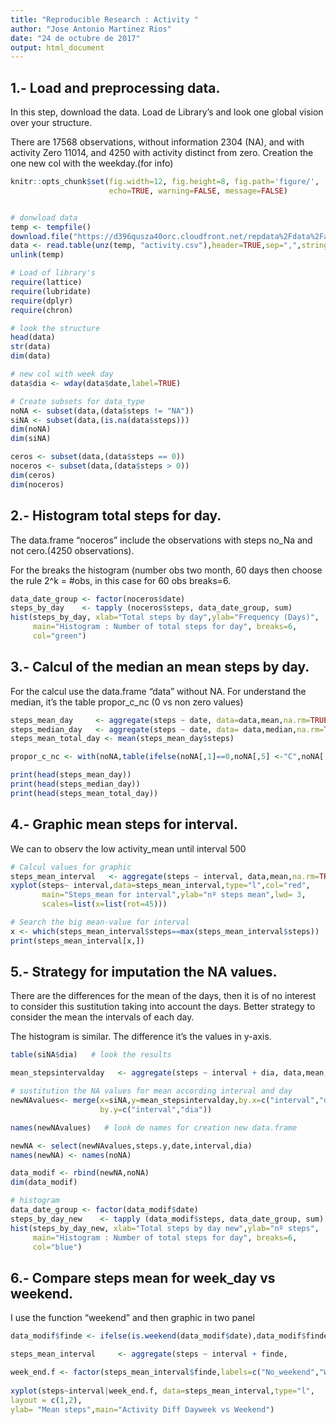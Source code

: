 ```yaml
---
title: "Reproducible Research : Activity "
author: "Jose Antonio Martinez Rios"
date: "24 de octubre de 2017"
output: html_document
---
```

## 1.- Load and preprocessing data.

In this step, download the data. Load de Library's and look one global vision over your structure.

There are 17568 observations, without information 2304 (NA), and with activity Zero 11014, and 4250 with activity distinct from zero.
Creation the one new col with the weekday.(for info)

```r
knitr::opts_chunk$set(fig.width=12, fig.height=8, fig.path='figure/',
                      echo=TRUE, warning=FALSE, message=FALSE)


# donwload data
temp <- tempfile()
download.file("https://d396qusza40orc.cloudfront.net/repdata%2Fdata%2Factivity.zip",temp,mode="wb")
data <- read.table(unz(temp, "activity.csv"),header=TRUE,sep=",",stringsAsFactors = FALSE)
unlink(temp)

# Load of library's
require(lattice)
require(lubridate)
require(dplyr)
require(chron)

# look the structure
head(data)
str(data)
dim(data)                                           

# new col with week day
data$dia <- wday(data$date,label=TRUE)

# Create subsets for data_type
noNA <- subset(data,(data$steps != "NA"))         
siNA <- subset(data,(is.na(data$steps)))    
dim(noNA)
dim(siNA)

ceros <- subset(data,(data$steps == 0))           
noceros <- subset(data,(data$steps > 0)) 
dim(ceros)
dim(noceros)
```
## 2.- Histogram total steps for day.

The data.frame "noceros" include the observations with steps no_Na and not cero.(4250 observations).

For the breaks the histogram (number obs two month, 60 days then choose the rule 2^k = #obs, in this case for 60 obs breaks=6.


```r
data_date_group <- factor(noceros$date)
steps_by_day    <- tapply (noceros$steps, data_date_group, sum)
hist(steps_by_day, xlab="Total steps by day",ylab="Frequency (Days)",
     main="Histogram : Number of total steps for day", breaks=6,
     col="green")
```

## 3.- Calcul of the median an mean steps by day.

For the calcul use the data.frame "data" without NA.
For understand the median, it's the table  propor_c_nc (0 vs non zero values) 

```r
steps_mean_day     <- aggregate(steps ~ date, data=data,mean,na.rm=TRUE)
steps_median_day   <- aggregate(steps ~ date, data= data,median,na.rm=TRUE)
steps_mean_total_day <- mean(steps_mean_day$steps)

propor_c_nc <- with(noNA,table(ifelse(noNA[,1]==0,noNA[,5] <-"C",noNA[,5] <- "NC"), date))

print(head(steps_mean_day))
print(head(steps_median_day))
print(head(steps_mean_total_day))
```

## 4.- Graphic mean steps for interval.

We can to observ the low activity_mean until interval 500

```r
# Calcul values for graphic
steps_mean_interval   <- aggregate(steps ~ interval, data,mean,na.rm=TRUE)
xyplot(steps~ interval,data=steps_mean_interval,type="l",col="red",
       main="Steps_mean for interval",ylab="nº steps mean",lwd= 3,
       scales=list(x=list(rot=45)))

# Search the big mean-value for interval
x <- which(steps_mean_interval$steps==max(steps_mean_interval$steps))
print(steps_mean_interval[x,])
```
## 5.- Strategy for imputation the NA values.

There are the differences for the mean of the days, then it is of no interest to consider this sustitution taking into account the days.
Better strategy to consider the mean the intervals of each day.

The histogram is similar. The difference it's the values in  y-axis. 


```r
table(siNA$dia)   # look the results 

mean_stepsintervalday   <- aggregate(steps ~ interval + dia, data,mean,na.rm=TRUE)

# sustitution the NA values for mean according interval and day
newNAvalues<- merge(x=siNA,y=mean_stepsintervalday,by.x=c("interval","dia"),
                    by.y=c("interval","dia"))

names(newNAvalues)   # look de names for creation new data.frame

newNA <- select(newNAvalues,steps.y,date,interval,dia)
names(newNA) <- names(noNA)

data_modif <- rbind(newNA,noNA)
dim(data_modif)

# histogram
data_date_group <- factor(data_modif$date)
steps_by_day_new    <- tapply (data_modif$steps, data_date_group, sum)
hist(steps_by_day_new, xlab="Total steps by day new",ylab="nº steps",
     main="Histogram : Number of total steps for day", breaks=6,
     col="blue")

```

## 6.- Compare steps mean for week_day vs weekend.

I use the function "weekend" and then graphic in two panel

```r
data_modif$finde <- ifelse(is.weekend(data_modif$date),data_modif$finde<-"Weekend", data_modif$finde <-"No_weekend")

steps_mean_interval     <- aggregate(steps ~ interval + finde,                                       data=data_modif,mean)

week_end.f <- factor(steps_mean_interval$finde,labels=c("No_weekend","Weekend"))
	
xyplot(steps~interval|week_end.f, data=steps_mean_interval,type="l",
layout = c(1,2),
ylab= "Mean steps",main="Activity Diff Dayweek vs Weekend")
``` 







